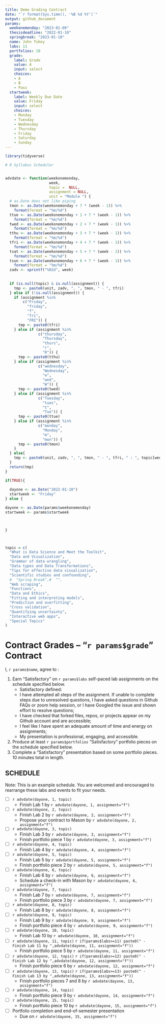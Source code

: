 ```yaml
---
title: Demo Grading Contract
date: "`r format(Sys.time(), '%B %d %Y')`"
output: github_document
params:
  weekonemonday: "2023-01-09"
  thesisdeadline: "2022-01-10"
  springbreak: "2023-01-10"
  name: John Tukey
  labs: 11
  portfolios: 10
  grade:
    label: Grade
    value: A
    input: select
    choices:
    - A
    - B
    - Pass
  startweek:
    label: Weekly Due Date
    value: Friday
    input: select
    choices:
    - Monday
    - Tuesday
    - Wednesday
    - Thursday
    - Friday
    - Saturday
    - Sunday
---
```


```r

library(tidyverse)

# R Syllabus Scheduler


advdate <- function(weekonemonday,
                    week,
                    topic =  NULL,
                    assignment = NULL,
                    unit = "Module ") {
  # as.Date does not like piping
  tmon <- as.Date(weekonemonday + 7 * (week - 1)) %>% 
    format(format = "%m/%d")
  ttue <- as.Date(weekonemonday + 1 + 7 * (week - 1)) %>%
    format(format = "%m/%d")
  twed <- as.Date(weekonemonday + 2 + 7 * (week - 1)) %>%
    format(format = "%m/%d")
  tthu <- as.Date(weekonemonday + 3 + 7 * (week - 1)) %>%
    format(format = "%m/%d")
  tfri <- as.Date(weekonemonday + 4 + 7 * (week - 1)) %>%
    format(format = "%m/%d")
  tsat <- as.Date(weekonemonday + 5 + 7 * (week - 1)) %>%
    format(format = "%m/%d")
  tsun <- as.Date(weekonemonday + 6 + 7 * (week - 1)) %>%
    format(format = "%m/%d")
  zadv <- sprintf("%02d", week)
  
  
  if (is.null(topic) & is.null(assignment)) {
    tmp <- paste0(unit, zadv, ", ", tmon, " - ", tfri)
  } else if (!is.null(assignment)) {
    if (assignment %in%
        c("Friday",
          "friday",
          "f",
          "fri",
          "FRI")) {
      tmp <- paste0(tfri)
    } else if (assignment %in%
               c("thursday",
                 "Thursday",
                 "thurs",
                 "r",
                 "R")) {
      tmp <- paste0(tthu)
    } else if (assignment %in%
               c("wednesday",
                 "Wednesday",
                 "w",
                 "wed",
                 "W")) {
      tmp <- paste0(twed)
    } else if (assignment %in%
               c("Tuesday",
                 "tues",
                 "t",
                 "Tue")) {
      tmp <- paste0(ttue)
    } else if (assignment %in%
               c("monday",
                 "Monday",
                 "m",
                 "mon")) {
      tmp <- paste0(tmon)
    }
  } else{
    tmp <- paste0(unit, zadv, ", ", tmon, " - ", tfri, " : ", topic[week])
  }
  return(tmp)
}

if(TRUE){
  
  dayone <- as.Date("2022-01-10")
  startweek <- "Friday"
} else {

dayone <- as.Date(params$weekonemonday)
startweek <- params$startweek


  
}



topic = c(
  "What is Data Science and Meet the Toolkit",
  "Data and Visualization",
  "Grammar of data wrangling",
  "Data types and Data Transformations",
  "Tips for effective data visualization",
  "Scientific studies and confounding",
  #  "Spring Break",#  "",
  "Web scraping",
  "Functions",
  "Data and Ethics",
  "Fitting and interpreting models",
  "Prediction and overfitting",
  "Cross validation",
  "Quantifying uncertainty",
  "Interactive web apps",
  "Special Topics"
)

```

<!-- This contract is adapted from Annie Somerville's contract https://github.com/anniehsom -->



# Contract Grades – “`r params$grade`” Contract

I, `r params$name`, agree to :

1) Earn “Satisfactory” on `r params$labs` self-paced lab assignments on the schedule specified below.
	-  Satisfactory defined:
  	-  I have attempted all steps of the assignment. If unable to complete steps due to unresolved questions, I have asked questions in Github FAQs or zoom help session, or I have Googled the issue and shown effort to resolve questions;
  	-  I have checked that forked files, repos, or projects appear on my Github account and are accessible;
  	-  I feel like I have spent an adequate amount of time and energy on assignments; 
  	-  My presentation is professional, engaging, and accessible.
2) Produce at least `r params$portfolios` “Satisfactory” portfolio pieces on the schedule specified below.
3) Complete a “Satisfactory” presentation based on some portfolio pieces. 10 minutes total in length.



## SCHEDULE

Note: This is an example schedule. You are welcomed and encouraged to rearrange these labs and events to fit your needs.

- [ ] `r advdate(dayone, 1, topic)`
  - Finish Lab 1 by `r advdate(dayone, 1, assignment="f")`
- [ ] `r advdate(dayone, 2, topic)`
  - Finish Lab 2 by `r advdate(dayone, 2, assignment="f")`
  - Propose your contract to Mason by `r advdate(dayone, 2, assignment="f")`
- [ ]  `r advdate(dayone, 3, topic)`
  - Finish Lab 3  by `r advdate(dayone, 3, assignment="f")`
  - Finish portfolio piece 1 by `r advdate(dayone, 3, assignment="f")`
- [ ] `r advdate(dayone, 4, topic)`
  - Finish Lab 4  by `r advdate(dayone, 4, assignment="f")`
- [ ] `r advdate(dayone, 5, topic)`
  - Finish Lab 5  by `r advdate(dayone, 5, assignment="f")`
  - Finish portfolio piece 2 by `r advdate(dayone, 5, assignment="f")`
- [ ] `r advdate(dayone, 6, topic)`
  - Finish Lab 6 by `r advdate(dayone, 6, assignment="f")`
  - Schedule a check-in with Mason by `r advdate(dayone, 6, assignment="f")`
- [ ] `r advdate(dayone, 7, topic)`
  - Finish Lab 7 by `r advdate(dayone, 7, assignment="f")`
  - Finish portfolio piece 3 by `r advdate(dayone, 7, assignment="f")`
- [ ] `r advdate(dayone, 8, topic)`
  - Finish Lab 8 by `r advdate(dayone, 8, assignment="f")`
- [ ] `r advdate(dayone, 9, topic)`
  - Finish Lab 9 by `r advdate(dayone, 9, assignment="f")`
  - Finish portfolio piece 4 by `r advdate(dayone, 9, assignment="f")`
- [ ] `r advdate(dayone, 10, topic)`
  - Finish Lab 10 by `r advdate(dayone, 10, assignment="f")`
- [ ] `r advdate(dayone, 11, topic)`
  `r if(params$labs>=11) paste0(" - Finish Lab 11 by ",advdate(dayone, 11, assignment="f"))`
  - Finish portfolio piece 5 by `r advdate(dayone, 11, assignment="f")`
- [ ] `r advdate(dayone, 12, topic)`
  `r if(params$labs>=12) paste0(" - Finish Lab 12 by ",advdate(dayone, 12, assignment="f"))`
  - Finish portfolio piece 6 by `r advdate(dayone, 12, assignment="f")`
- [ ] `r advdate(dayone, 13, topic)`
  `r if(params$labs>=13) paste0(" - Finish Lab 13 by ",advdate(dayone, 13, assignment="f"))`
  - Finish portfolio pieces 7 and 8 by `r advdate(dayone, 13, assignment="f")`
- [ ] `r advdate(dayone, 14, topic)`
  - Finish portfolio piece 9 by `r advdate(dayone, 14, assignment="f")`
- [ ] `r advdate(dayone, 15, topic)`
  - Finish portfolio piece 10 by `r advdate(dayone, 15, assignment="f")`
- [ ] Portfolio completion and end-of-semester presentation
  - Due on `r advdate(dayone, 15, assignment="f")`

